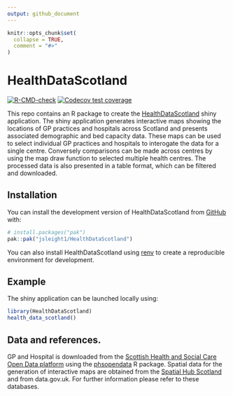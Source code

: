 ```yaml
---
output: github_document
---
```


<!-- README.md is generated from README.Rmd. Please edit that file -->

```r
knitr::opts_chunk$set(
  collapse = TRUE,
  comment = "#>"
)
```

# HealthDataScotland

<!-- badges: start -->
[![R-CMD-check](https://github.com/jsleight1/HealthDataScotland/actions/workflows/check-standard.yaml/badge.svg)](https://github.com/jsleight1/HealthDataScotland/actions/workflows/check-standard.yaml)
[![Codecov test coverage](https://codecov.io/gh/jsleight1/HealthDataScotland/branch/1-development/graph/badge.svg)](https://app.codecov.io/gh/jsleight1/HealthDataScotland/?branch=1-development)
<!-- badges: end -->


This repo contains an R package to create the [HealthDataScotland](https://jack-sleight.shinyapps.io/healthdatascotland/) shiny application.
The shiny application generates interactive maps showing the locations 
of GP practices and hospitals across Scotland and presents associated demographic and bed capacity data. 
These maps can be used to select individual GP practices and hospitals to interogate the data for a single centre.
Conversely comparisons can be made across centres by using the map draw function to selected multiple health centres. The processed data is also presented in a table format, which can be filtered and downloaded.

## Installation

You can install the development version of HealthDataScotland from [GitHub](https://github.com/) with:

```r
# install.packages("pak")
pak::pak("jsleight1/HealthDataScotland")
```

You can also install HealthDataScotland using [renv](https://rstudio.github.io/renv/articles/renv.html) to create a reproducible environment for development.

## Example

The shiny application can be launched locally using:

```r
library(HealthDataScotland)
health_data_scotland()
```

## Data and references.

GP and Hospital is downloaded from the [Scottish Health and Social Care Open Data
platform](https://www.opendata.nhs.scot/) using the
[phsopendata](https://github.com/Public-Health-Scotland/phsopendata/) R package. 
Spatial data for the generation of interactive maps are obtained 
from the [Spatial Hub Scotland](https://data.spatialhub.scot/) and from data.gov.uk. For further information please refer to these databases.

